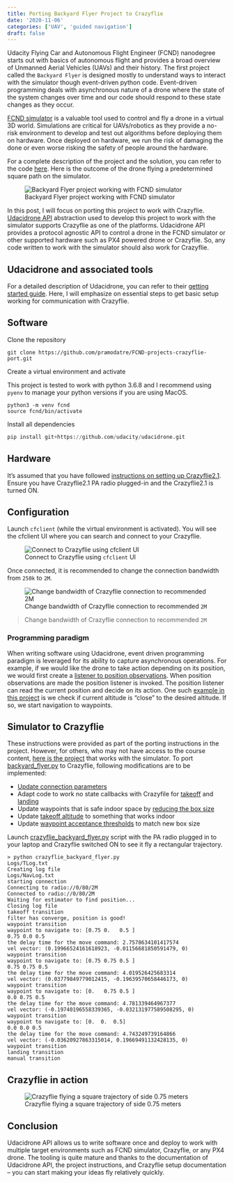 ```yaml
---
title: Porting Backyard Flyer Project to Crazyflie
date: '2020-11-06'
categories: ['UAV', 'guided navigation']
draft: false
---
```


Udacity Flying Car and Autonomous Flight Engineer (FCND) nanodegree starts out with basics of autonomous flight and provides a broad overview of Unmanned Aerial Vehicles (UAVs) and their history. The first project called the `Backyard Flyer` is designed mostly to understand ways to interact with the simulator though event-driven python code. Event-driven programming deals with asynchronous nature of a drone where the state of the system changes over time and our code should respond to these state changes as they occur.

[FCND simulator](https://github.com/udacity/FCND-Simulator-Releases/releases) is a valuable tool used to control and fly a drone in a virtual 3D world. Simulations are critical for UAVs/robotics as they provide a no-risk environment to develop and test out algorithms before deploying them on hardware. Once deployed on hardware, we run the risk of damaging the done or even worse risking the safety of people around the hardware.

For a complete description of the project and the solution, you can refer to the code [here](https://github.com/pramodatre/FCND-Backyard-Flyer). Here is the outcome of the drone flying a predetermined square path on the simulator.

![Backyard Flyer project working with FCND simulator](backyard_flyer_solution.gif)

In this post, I will focus on porting this project to work with Crazyflie. [Udacidrone API](https://udacity.github.io/udacidrone/docs/getting-started.html) abstraction used to develop this project to work with the simulator supports Crazyflie as one of the platforms. Udacidrone API provides a protocol agnostic API to control a drone in the FCND simulator or other supported hardware such as PX4 powered drone or Crazyflie. So, any code written to work with the simulator should also work for Crazyflie.

## Udacidrone and associated tools

For a detailed description of Udacidrone, you can refer to their [getting started guide](https://udacity.github.io/udacidrone/docs/getting-started.html). Here, I will emphasize on essential steps to get basic setup working for communication with Crazyflie.

## Software

Clone the repository

```shell
git clone https://github.com/pramodatre/FCND-projects-crazyflie-port.git
```

Create a virtual environment and activate

This project is tested to work with python 3.6.8 and I recommend using `pyenv` to manage your python versions if you are using MacOS.

```shell
python3 -m venv fcnd
source fcnd/bin/activate
```

Install all dependencies

```python
pip install git+https://github.com/udacity/udacidrone.git
```

## Hardware

It's assumed that you have followed [instructions on setting up Crazyflie2.1](https://www.bitcraze.io/documentation/tutorials/getting-started-with-crazyflie-2-x/). Ensure you have Crazyflie2.1 PA radio plugged-in and the Crazyflie2.1 is turned ON.

## Configuration

Launch `cfclient` (while the virtual environment is activated). You will see the cfclient UI where you can search and connect to your Crazyflie.

![Connect to Crazyflie using `cfclient` UI](cfclient_config_1.gif)

Once connected, it is recommended to change the connection bandwidth from `250k` to `2M`.

![Change bandwidth of Crazyflie connection to recommended `2M`](cfclient_config_2.gif)

> Change bandwidth of Crazyflie connection to recommended `2M`

### Programming paradigm

When writing software using Udacidrone, event driven programming paradigm is leveraged for its ability to capture asynchronous operations. For example, if we would like the drone to take action depending on its position, we would first create a [listener to position observations](). When position observations are made the position listener is invoked. The position listener can read the current position and decide on its action. One such [example in this project]() is we check if current altitude is "close" to the desired altitude. If so, we start navigation to waypoints.

## Simulator to Crazyflie

These instructions were provided as part of the porting instructions in the project. However, for others, who may not have access to the course content, [here is the project](https://github.com/pramodatre/FCND-Backyard-Flyer) that works with the simulator. To port [backyard_flyer.py](https://github.com/pramodatre/FCND-Backyard-Flyer/blob/master/backyard_flyer.py) to Crazyflie, following modifications are to be implemented:

- [Update connection parameters](https://github.com/pramodatre/FCND-projects-crazyflie-port/blob/master/crazyflie_backyard_flyer.py#L188)
- Adapt code to work no state callbacks with Crazyfile for [takeoff](https://github.com/pramodatre/FCND-projects-crazyflie-port/blob/master/crazyflie_backyard_flyer.py#L50) and [landing](https://github.com/pramodatre/FCND-projects-crazyflie-port/blob/master/crazyflie_backyard_flyer.py#L72)
- Update waypoints that is safe indoor space by [reducing the box size](https://github.com/pramodatre/FCND-projects-crazyflie-port/blob/master/crazyflie_backyard_flyer.py#L89)
- Update [takeoff altitude](https://github.com/pramodatre/FCND-projects-crazyflie-port/blob/master/crazyflie_backyard_flyer.py#L115) to something that works indoor
- Update [waypoint acceptance thresholds](<(https://github.com/pramodatre/FCND-projects-crazyflie-port/blob/master/crazyflie_backyard_flyer.py#L63)>) to match new box size

Launch [crazyflie_backyard_flyer.py](https://github.com/pramodatre/FCND-projects-crazyflie-port/blob/master/crazyflie_backyard_flyer.py) script with the PA radio plugged in to your laptop and Crazyflie switched ON to see it fly a rectangular trajectory.

```
> python crazyflie_backyard_flyer.py
Logs/TLog.txt
Creating log file
Logs/NavLog.txt
starting connection
Connecting to radio://0/80/2M
Connected to radio://0/80/2M
Waiting for estimator to find position...
Closing log file
takeoff transition
filter has converge, position is good!
waypoint transition
waypoint to navigate to: [0.75 0.   0.5 ]
0.75 0.0 0.5
the delay time for the move command: 2.7578634101417574
vel vector: (0.19966524161618923, -0.01156681850591479, 0)
waypoint transition
waypoint to navigate to: [0.75 0.75 0.5 ]
0.75 0.75 0.5
the delay time for the move command: 4.019526425683314
vel vector: (0.03779849779012415, -0.19639570658446173, 0)
waypoint transition
waypoint to navigate to: [0.   0.75 0.5 ]
0.0 0.75 0.5
the delay time for the move command: 4.781339464967377
vel vector: (-0.19740196558339365, -0.032131977589508295, 0)
waypoint transition
waypoint to navigate to: [0.  0.  0.5]
0.0 0.0 0.5
the delay time for the move command: 4.743249739164866
vel vector: (-0.03620927863315014, 0.19669491132428135, 0)
waypoint transition
landing transition
manual transition
```

## Crazyflie in action

![Crazyflie flying a square trajectory of side 0.75 meters](crazyflie_backyard_flyer.gif)

## Conclusion

Udacidrone API allows us to write software once and deploy to work with multiple target environments such as FCND simulator, Crazyflie, or any PX4 drone. The tooling is quite mature and thanks to the documentation of Udacidrone API, the project instructions, and Crazyflie setup documentation -- you can start making your ideas fly relatively quickly.
